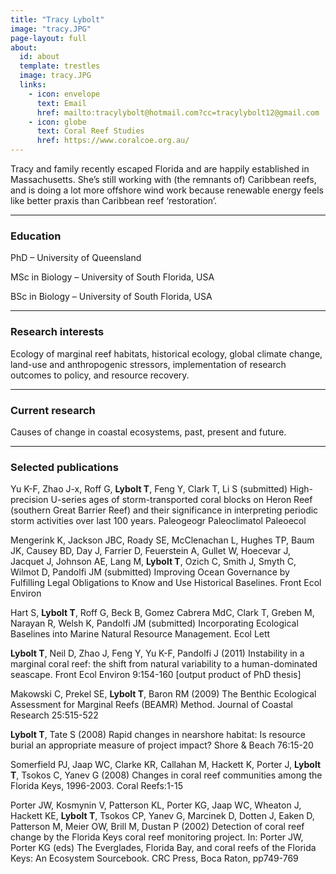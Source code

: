 ```yaml
---
title: "Tracy Lybolt"
image: "tracy.JPG"
page-layout: full
about:
  id: about
  template: trestles
  image: tracy.JPG
  links:
    - icon: envelope
      text: Email
      href: mailto:tracylybolt@hotmail.com?cc=tracylybolt12@gmail.com 
    - icon: globe
      text: Coral Reef Studies
      href: https://www.coralcoe.org.au/
---
```


Tracy and family recently escaped Florida and are happily established in Massachusetts. She’s still working with (the remnants of) Caribbean reefs, and is doing a lot more offshore wind work because renewable energy feels like better praxis than Caribbean reef ‘restoration’.

---

### Education

PhD – University of Queensland

MSc in Biology –  University of South Florida, USA

BSc in Biology – University of South Florida, USA

---

### Research interests

Ecology of marginal reef habitats, historical ecology, global climate change, land-use and anthropogenic stressors, implementation of research outcomes to policy, and resource recovery.

---

### Current research

Causes of change in coastal ecosystems, past, present and future.

---

### Selected publications

Yu K-F, Zhao J-x, Roff G, **Lybolt T**, Feng Y, Clark T, Li S (submitted) High-precision U-series ages of storm-transported coral blocks on Heron Reef (southern Great Barrier Reef) and their significance in interpreting periodic storm activities over last 100 years. Paleogeogr Paleoclimatol Paleoecol

Mengerink K, Jackson JBC, Roady SE, McClenachan L, Hughes TP, Baum JK, Causey BD, Day J, Farrier D, Feuerstein A, Gullet W, Hoecevar J, Jacquet J, Johnson AE, Lang M, **Lybolt T**, Ozich C, Smith J, Smyth C, Wilmot D, Pandolfi JM (submitted) Improving Ocean Governance by Fulfilling Legal Obligations to Know and Use Historical Baselines. Front Ecol Environ

Hart S, **Lybolt T**, Roff G, Beck B, Gomez Cabrera MdC, Clark T, Greben M, Narayan R, Welsh K, Pandolfi JM (submitted) Incorporating Ecological Baselines into Marine Natural Resource Management. Ecol Lett

**Lybolt T**, Neil D, Zhao J, Feng Y, Yu K-F, Pandolfi J (2011) Instability in a marginal coral reef: the shift from natural variability to a human-dominated seascape. Front Ecol Environ 9:154-160 [output product of PhD thesis]

Makowski C, Prekel SE, **Lybolt T**, Baron RM (2009) The Benthic Ecological Assessment for Marginal Reefs (BEAMR) Method. Journal of Coastal Research 25:515-522

**Lybolt T**, Tate S (2008) Rapid changes in nearshore habitat: Is resource burial an appropriate measure of project impact? Shore & Beach 76:15-20

Somerfield PJ, Jaap WC, Clarke KR, Callahan M, Hackett K, Porter J, **Lybolt T**, Tsokos C, Yanev G (2008) Changes in coral reef communities among the Florida Keys, 1996-2003. Coral Reefs:1-15

Porter JW, Kosmynin V, Patterson KL, Porter KG, Jaap WC, Wheaton J, Hackett KE, **Lybolt T**, Tsokos CP, Yanev G, Marcinek D, Dotten J, Eaken D, Patterson M, Meier OW, Brill M, Dustan P (2002) Detection of coral reef change by the Florida Keys coral reef monitoring project. In: Porter JW, Porter KG (eds) The Everglades, Florida Bay, and coral reefs of the Florida Keys: An Ecosystem Sourcebook. CRC Press, Boca Raton, pp749-769
